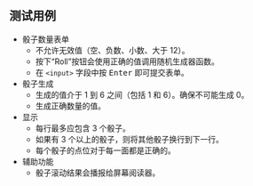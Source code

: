 ## 测试用例

* 骰子数量表单
  * 不允许无效值（空、负数、小数、大于 12）。
  * 按下“Roll”按钮会使用正确的值调用随机生成器函数。
  * 在 `<input>` 字段中按 <kbd>Enter</kbd> 即可提交表单。
* 骰子生成
  * 生成的值介于 1 到 6 之间（包括 1 和 6）。确保不可能生成 0。
  * 生成正确数量的值。
* 显示
  * 每行最多应包含 3 个骰子。
  * 如果有 3 个以上的骰子，则将其他骰子换行到下一行。
  * 每个骰子的点位对于每一面都是正确的。
* 辅助功能
  * 骰子滚动结果会播报给屏幕阅读器。
